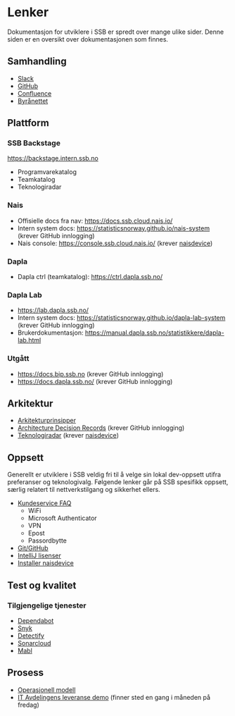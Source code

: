 # Lenker

Dokumentasjon for utviklere i SSB er spredt over mange ulike sider. Denne siden er en oversikt over dokumentasjonen som finnes.

## Samhandling

- [Slack](https://ssb-norge.slack.com)
- [GitHub](https://github.com/statisticsnorway)
- [Confluence](https://statistics-norway.atlassian.net/wiki/home)
- [Byrånettet](https://ssbno.sharepoint.com/sites/byraanettet)

## Plattform

### SSB Backstage

<https://backstage.intern.ssb.no>

- Programvarekatalog
- Teamkatalog
- Teknologiradar

### Nais

- Offisielle docs fra nav: <https://docs.ssb.cloud.nais.io/>
- Intern system docs: <https://statisticsnorway.github.io/nais-system> (krever GitHub innlogging)
- Nais console: <https://console.ssb.cloud.nais.io/> (krever [naisdevice](https://docs.ssb.cloud.nais.io/operate/naisdevice/how-to/install/))

### Dapla

- Dapla ctrl (teamkatalog): <https://ctrl.dapla.ssb.no/>

### Dapla Lab

- <https://lab.dapla.ssb.no/>
- Intern system docs: <https://statisticsnorway.github.io/dapla-lab-system> (krever GitHub innlogging)
- Brukerdokumentasjon: <https://manual.dapla.ssb.no/statistikkere/dapla-lab.html>

### Utgått

- <https://docs.bip.ssb.no> (krever GitHub innlogging)
- <https://docs.dapla.ssb.no/> (krever GitHub innlogging)

## Arkitektur

- [Arkitekturprinsipper](https://statistics-norway.atlassian.net/wiki/x/AYDs0g)
- [Architecture Decision Records](https://adr.ssb.no) (krever GitHub innlogging)
- [Teknologiradar](https://backstage.intern.ssb.no/tech-radar) (krever [naisdevice](https://docs.ssb.cloud.nais.io/operate/naisdevice/how-to/install/))

## Oppsett

Generellt er utviklere i SSB veldig fri til å velge sin lokal dev-oppsett utifra preferanser og teknologivalg. Følgende lenker går på SSB spesifikk oppsett, særlig relatert til nettverkstilgang og sikkerhet ellers.

- [Kundeservice FAQ](https://ssbno.sharepoint.com/sites/IT-service/SitePages/FAQ.aspx?e=VN49nD&share=Ec6hmugapi9JrCHxcgGnujkB7AVgu7SPNCIypjaoETjGQw)
    - WiFi
    - Microsoft Authenticator
    - VPN
    - Epost
    - Passordbytte
- [Git/GitHub](https://statistics-norway.atlassian.net/wiki/spaces/BEST/pages/3041493000/Hvordan-beskrivelser)
- [IntelliJ lisenser](https://statistics-norway.atlassian.net/wiki/spaces/BEST/pages/2586050661/Verkt+y)
- [Installer naisdevice](https://docs.ssb.cloud.nais.io/operate/naisdevice/how-to/install/)

## Test og kvalitet

### Tilgjengelige tjenester

- [Dependabot](https://statistics-norway.atlassian.net/wiki/spaces/BEST/pages/3037626783/Sikkerhetstester+i+SSB#Dependabot)
- [Snyk](https://statistics-norway.atlassian.net/wiki/spaces/BEST/pages/3037626783/Sikkerhetstester+i+SSB#Snyk)
- [Detectify](https://statistics-norway.atlassian.net/wiki/spaces/BEST/pages/3037626783/Sikkerhetstester+i+SSB#Detectify)
- [Sonarcloud](https://statistics-norway.atlassian.net/wiki/spaces/BEST/pages/3565748420/SonarCloud+kodekvalitetsverkt+y)
- [Mabl]()

## Prosess

- [Operasjonell modell](https://statistics-norway.atlassian.net/wiki/spaces/A700/pages/3522494510/Operasjonell+modell+Avdeling+for+IT+-+A700)
- [IT Avdelingens leveranse demo](https://statistics-norway.atlassian.net/wiki/spaces/A700/pages/875954203/IT+Avdelingens+leveranse+demo) (finner sted en gang i måneden på fredag)
